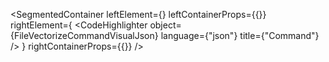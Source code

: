 
<SegmentedContainer
  leftElement={<FileVectorizeCommandDesc />}
  leftContainerProps={{}}
  rightElement={
    <CodeHighlighter
      object={FileVectorizeCommandVisualJson}
      language={"json"}
      title={"Command"}
    />
  }
  rightContainerProps={{}}
/>

